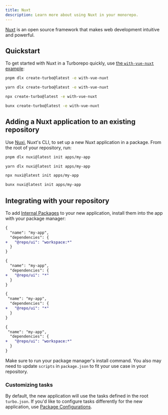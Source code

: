 ```yaml
---
title: Nuxt
description: Learn more about using Nuxt in your monorepo.
---
```



[Nuxt](https://nuxt.com/) is an open source framework that makes web development intuitive and powerful.

## Quickstart

To get started with Nuxt in a Turborepo quickly, use [the `with-vue-nuxt` example](https://github.com/vercel/turborepo/tree/main/examples/with-vue-nuxt):

<PackageManagerTabs>

<Tab value="pnpm">

```bash title="Terminal"
pnpm dlx create-turbo@latest -e with-vue-nuxt
```

</Tab>

<Tab value="yarn">

```bash title="Terminal"
yarn dlx create-turbo@latest -e with-vue-nuxt
```

</Tab>

<Tab value="npm">

```bash title="Terminal"
npx create-turbo@latest -e with-vue-nuxt
```

</Tab>

<Tab value="bun (Beta)">

```bash title="Terminal"
bunx create-turbo@latest -e with-vue-nuxt
```

</Tab>
</PackageManagerTabs>

## Adding a Nuxt application to an existing repository

Use [Nuxi](https://www.npmjs.com/package/nuxi), Nuxt's CLI, to set up a new Nuxt application in a package. From the root of your repository, run:

<PackageManagerTabs>

<Tab value="pnpm">

```bash title="Terminal"
pnpm dlx nuxi@latest init apps/my-app
```

</Tab>

<Tab value="yarn">

```bash title="Terminal"
yarn dlx nuxi@latest init apps/my-app
```

</Tab>

<Tab value="npm">

```bash title="Terminal"
npx nuxi@latest init apps/my-app
```

</Tab>

<Tab value="bun (Beta)">

```bash title="Terminal"
bunx nuxi@latest init apps/my-app
```

</Tab>
</PackageManagerTabs>

## Integrating with your repository

To add [Internal Packages](/docs/core-concepts/internal-packages) to your new application, install them into the app with your package manager:

<PackageManagerTabs>

<Tab value="pnpm">

```diff title="./apps/my-app/package.json"
{
  "name": "my-app",
  "dependencies": {
+   "@repo/ui": "workspace:*"
  }
}
```

</Tab>

<Tab value="yarn">

```diff title="./apps/my-app/package.json"
{
  "name": "my-app",
  "dependencies": {
+   "@repo/ui": "*"
  }
}
```

</Tab>

<Tab value="npm">

```diff title="./apps/my-app/package.json"
{
 "name": "my-app",
  "dependencies": {
+   "@repo/ui": "*"
  }
}
```

</Tab>

<Tab value="bun (Beta)">

```diff title="./apps/my-app/package.json"
{
 "name": "my-app",
  "dependencies": {
+   "@repo/ui": "workspace:*"
  }
}
```

</Tab>
</PackageManagerTabs>

Make sure to run your package manager's install command. You also may need to update `scripts` in `package.json` to fit your use case in your repository.

### Customizing tasks

By default, the new application will use the tasks defined in the root `turbo.json`. If you'd like to configure tasks differently for the new application, use [Package Configurations](/docs/reference/package-configurations).
